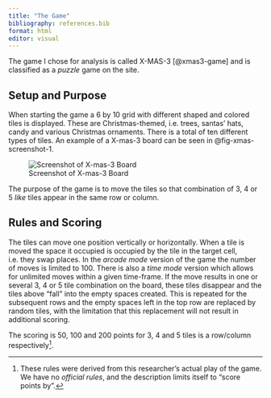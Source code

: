```yaml
---
title: "The Game"
bibliography: references.bib
format: html
editor: visual
---
```


The game I chose for analysis is called X-MAS-3 [@xmas3-game] and is classified as a *puzzle* game on the site.

## Setup and Purpose

When starting the game a 6 by 10 grid with different shaped and colored tiles is displayed. These are Christmas-themed, i.e. trees, santas' hats, candy and various Christmas ornaments. There is a total of ten different types of tiles. An example of a X-mas-3 board can be seen in @fig-xmas-screenshot-1.

![Screenshot of X-mas-3 Board](images/Screenshot%202023-07-29%2011.14.08.png){#fig-xmas-screenshot-1}

The purpose of the game is to move the tiles so that combination of 3, 4 or 5 _like_ tiles appear in the same row or column.

## Rules and Scoring

The tiles can move one position vertically or horizontally. When a tile is moved the space it occupied is occupied by the tile in the target cell, i.e. they swap places. In the *arcade mode* version of the game the number of moves is limited to 100. There is also a *time mode* version which allows for unlimited moves within a given time-frame. If the move results in one or several 3, 4 or 5 tile combination on the board, these tiles disappear and the tiles above "fall" into the empty spaces created. This is repeated for the subsequent rows and the empty spaces left in the top row are replaced by random tiles, with the limitation that this replacement will not result in additional scoring.

The scoring is 50, 100 and 200 points for 3, 4 and 5 tiles is a row/column respectively[^1].

[^1]: These rules were derived from this researcher's actual play of the game. We have no *official rules*, and the description limits itself to "score points by".
